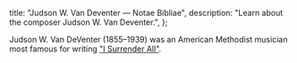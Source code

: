   title: "Judson W. Van Deventer — Notae Bibliae",
  description: "Learn about the composer Judson W. Van Deventer.",
};

<Initial text="Judson W. Van Deventer" />

Judson W. Van DeVenter (1855–1939) was an American Methodist musician most famous for writing ["I Surrender All"](/liturgy/music/hymns/i-surrender-all).
